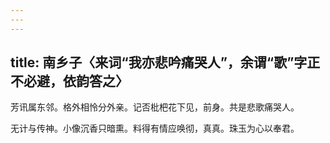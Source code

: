 ```yaml
---
---
---
```

title: 南乡子〈来词“我亦悲吟痛哭人”，余谓“歌”字正不必避，依韵答之〉
---



芳讯属东邻。格外相怜分外亲。记否枇杷花下见，前身。共是悲歌痛哭人。

无计与传神。小像沉香只暗熏。料得有情应唤彻，真真。珠玉为心以奉君。